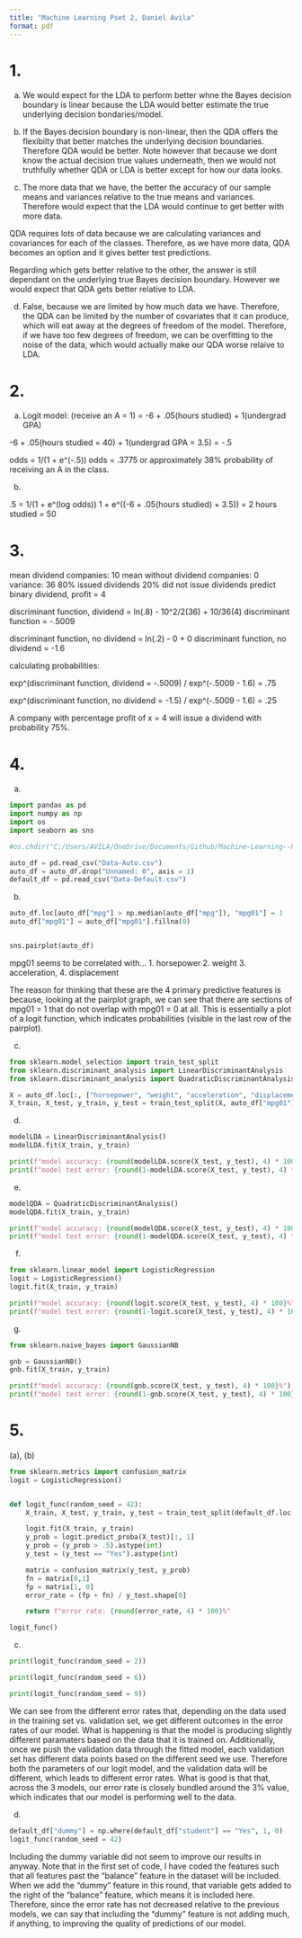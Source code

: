 ```yaml
---
title: "Machine Learning Pset 2, Daniel Avila"
format: pdf
---
```


# 1. 

(a)
We would expect for the LDA to perform better whne the Bayes decision boundary is linear
because the LDA would better estimate the true underlying decision bondaries/model. 

(b)
If the Bayes decision boundary is non-linear, then the QDA offers the flexibilty that better matches the underlying decision boundaries. Therefore QDA would be better. 
Note however that because we dont know the actual decision true values underneath, then we would not truthfully whether QDA or LDA is better except for how our data looks.

(c)
The more data that we have, the better the accuracy of our sample means and variances relative to the true means and variances. Therefore would expect that the LDA would continue to get better with more data. 

QDA requires lots of data because we are calculating variances and covariances for each of the classes. Therefore, as we have more data, QDA becomes an option and it gives better test predictions.

Regarding which gets better relative to the other,  the answer is still dependant on the underlying true Bayes decision boundary. However we would expect that QDA gets better relative to LDA.

(d)
False, because we are limited by how much data we have. Therefore, the QDA can be limited by the number of covariates that it can produce, which will eat away at the degrees of freedom of the model. Therefore, if we have too few degrees of freedom, we can be overfitting to the noise of the data, which would actually make our QDA worse relaive to LDA. 


# 2.
(a)
Logit model: (receive an A = 1) = -6 + .05(hours studied) + 1(undergrad GPA)

-6 + .05(hours studied = 40) + 1(undergrad GPA = 3.5) = -.5

odds = 1/(1 + e^(-.5))
odds = .3775 or approximately 38% probability of receiving an A in the class.

(b)

.5 = 1/(1 + e^(log odds))
1 + e^((-6 + .05(hours studied) + 3.5)) = 2
hours studied = 50

# 3.


mean dividend companies: 10
mean without dividend companies: 0
variance: 36
80% issued dividends
20% did not issue dividends
predict binary dividend, profit = 4

discriminant function, dividend = ln(.8) - 10^2/2(36) + 10/36(4)
discriminant function = -.5009

discriminant function, no dividend = ln(.2) - 0 + 0
discriminant function, no dividend = -1.6

calculating probabilities:

exp^(discriminant function, dividend = -.5009) / exp^(-.5009 - 1.6) = .75

exp^(discriminant function, no dividend = -1.5) / exp^(-.5009 - 1.6) = .25

A company with percentage profit of x = 4 will issue a dividend with probability 75%. 


# 4.
(a)
```python
import pandas as pd
import numpy as np
import os
import seaborn as sns

#os.chdir("C:/Users/AVILA/OneDrive/Documents/Github/Machine-Learning--Harris/Problem-Set-2")

auto_df = pd.read_csv("Data-Auto.csv")
auto_df = auto_df.drop("Unnamed: 0", axis = 1)
default_df = pd.read_csv("Data-Default.csv")

```

(b)
```python
auto_df.loc[auto_df["mpg"] > np.median(auto_df["mpg"]), "mpg01"] = 1
auto_df["mpg01"] = auto_df["mpg01"].fillna(0)


sns.pairplot(auto_df)
```

mpg01 seems to be correlated with...
1. horsepower
2. weight
3. acceleration,
4. displacement

The reason for thinking that these are the 4 primary predictive features is because, looking at the pairplot graph, we can see that there are sections of mpg01 = 1 that do not overlap with mpg01 = 0 at all. This is essentially a plot of a logit function, which indicates probabilities (visible in the last row of the pairplot). 

(c)

```python
from sklearn.model_selection import train_test_split
from sklearn.discriminant_analysis import LinearDiscriminantAnalysis
from sklearn.discriminant_analysis import QuadraticDiscriminantAnalysis

X = auto_df.loc[:, ["horsepower", "weight", "acceleration", "displacement"]]
X_train, X_test, y_train, y_test = train_test_split(X, auto_df["mpg01"], test_size = .5, random_state = 22)
```

(d)
```python
modelLDA = LinearDiscriminantAnalysis()
modelLDA.fit(X_train, y_train)

print(f"model accuracy: {round(modelLDA.score(X_test, y_test), 4) * 100}%")
print(f"model test error: {round(1-modelLDA.score(X_test, y_test), 4) * 100}%")
```

(e)
```python
modelQDA = QuadraticDiscriminantAnalysis()
modelQDA.fit(X_train, y_train)

print(f"model accuracy: {round(modelQDA.score(X_test, y_test), 4) * 100}%")
print(f"model test error: {round(1-modelQDA.score(X_test, y_test), 4) * 100}%")

```

(f)
```python
from sklearn.linear_model import LogisticRegression
logit = LogisticRegression()
logit.fit(X_train, y_train)

print(f"model accuracy: {round(logit.score(X_test, y_test), 4) * 100}%")
print(f"model test error: {round(1-logit.score(X_test, y_test), 4) * 100}%")

```

(g)
```python
from sklearn.naive_bayes import GaussianNB

gnb = GaussianNB()
gnb.fit(X_train, y_train)

print(f"model accuracy: {round(gnb.score(X_test, y_test), 4) * 100}%")
print(f"model test error: {round(1-gnb.score(X_test, y_test), 4) * 100}%")
```

# 5. 
(a), (b)
```python

from sklearn.metrics import confusion_matrix
logit = LogisticRegression()


def logit_func(random_seed = 42): 
    X_train, X_test, y_train, y_test = train_test_split(default_df.loc[:, "balance":], default_df["default"], test_size = .3, random_state=random_seed, shuffle = True)

    logit.fit(X_train, y_train)
    y_prob = logit.predict_proba(X_test)[:, 1]
    y_prob = (y_prob > .5).astype(int)
    y_test = (y_test == "Yes").astype(int)

    matrix = confusion_matrix(y_test, y_prob)
    fn = matrix[0,1]
    fp = matrix[1, 0]
    error_rate = (fp + fn) / y_test.shape[0]

    return f"error rate: {round(error_rate, 4) * 100}%"

logit_func()
```


(c)
```python
print(logit_func(random_seed = 2))

print(logit_func(random_seed = 6))

print(logit_func(random_seed = 9))
```

We can see from the different error rates that, depending on the data used in the training set vs. validation set, we get different outcomes in the error rates of our model. What is happening is that the model is producing slightly different paramaters based on the data that it is trained on. Additionally, once we push the validation data through the fitted model, each validation set has different data points based on the different seed we use. Therefore both the parameters of our logit model, and the validation data will be different, which leads to different error rates. What is good is that that, across the 3 models, our error rate is closely bundled around the 3% value, which indicates that our model is performing well to the data.

(d)
```python
default_df["dummy"] = np.where(default_df["student"] == "Yes", 1, 0)
logit_func(random_seed = 42)
```

Including the dummy variable did not seem to improve our results in anyway. Note that in the first set of code, I have coded the features such that all features past the "balance" feature in the dataset will be included. When we add the "dummy" feature in this round, that variable gets added to the right of the "balance" feature, which means it is included here. Therefore, since the error rate has not decreased relative to the previous models, we can say that including the "dummy" feature is not adding much, if anything, to improving the quality of predictions of our model. 